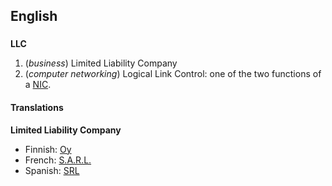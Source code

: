 ==English==
==={{initialism}}===
'''LLC'''

#(''business'') Limited Liability Company
#(''computer networking'') Logical Link Control: one of the two functions of a [[NIC]].

====Translations====
'''Limited Liability Company''' 
*Finnish: [[Oy]]
*French: [[S.A.R.L.]]
*Spanish: [[SRL]]